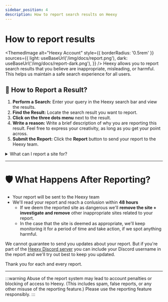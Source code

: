 ---
sidebar_position: 4
description: How to report search results on Heexy
---
# How to report results


<ThemedImage
  alt="Heexy Account"
  style={{ borderRadius: '0.5rem' }}
  sources={{
    light: useBaseUrl('/img/docs/report.png'),
    dark: useBaseUrl('/img/docs/report-dark.png'),
  }}
/>
Heexy allows you to report search results that you believe are inappropriate, misleading, or harmful. This helps us maintain a safe search experience for all users.

## 🚩 How to Report a Result?
1. **Perform a Search:** Enter your query in the Heexy search bar and view the results.
2. **Find the Result:** Locate the search result you want to report.
3. **Click on the three dots menu** next to the result.
4. **Write a reason:** Write a brief description of why you are reporting this result. Feel free to express your creativity, as long as you get your point across.
5. **Submit the Report:** Click the **Report** button to send your report to the Heexy team.


<details>
<summary>What can I report a site for?</summary>
- **Inappropriate Content**: The site contains offensive, harmful, or illegal content.
- **Misleading Information**: The site provides false or misleading information.
- **Spam**: The site is spam, irrelevant, or promotional content that does not add value.
- **Privacy Violation**: The site violates someone's privacy or contains personal information without consent.
- **Other**: Any other reason that isn't "_I reported it just for the funsies_" and does not fit the above categories.
</details>

---

# 🛡️ What Happens After Reporting?
- Your report will be sent to the Heexy team
- We'll read your report and reach a conlusion within **48 hours**
  - If we deem the reported site as dangerous we'll **remove the site + investigate and remove** other inappropriate sites related to your report. 
  - In the case that the site is deemed as appropriate, we'll keep monitoring it for a period of time and take action, if we spot anything harmful.

We cannot guarantee to send you updates about your report. But if you're part of the [Heexy Discord server](https://discord.gg/uWUQKsm2HU) you can include your Discord username in the report and we'll try out best to keep you updated.

Thank you for each and every report.

---
:::warning
Abuse of the report system may lead to account penalties or blocking of access to Heexy. (This includes spam, false reports, or any other misuse of the reporting feature.)
Please use the reporting feature responsibly.
:::

